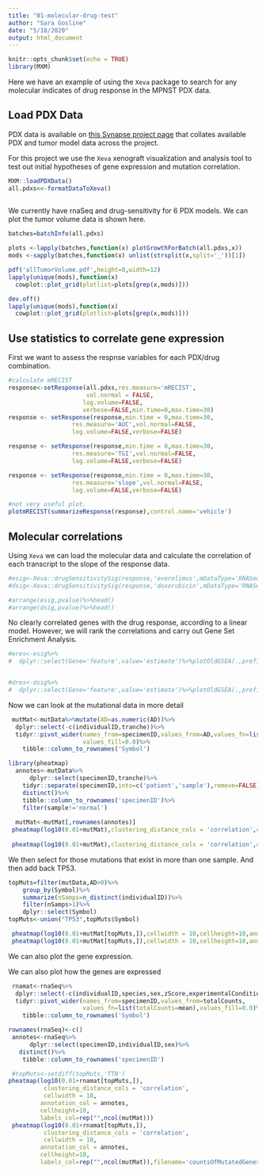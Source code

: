 ```yaml
---
title: "01-molecular-drug-test"
author: "Sara Gosline"
date: "5/18/2020"
output: html_document
---
```


```r
knitr::opts_chunk$set(echo = TRUE)
library(MXM)
```

Here we have an example of using the `Xeva` package to search for any molecular indicates of drug response in the MPNST PDX data.

## Load PDX Data

PDX data is available on [this Synapse project page](https://www.synapse.org/#!Synapse:syn21984813/wiki/602362) that collates available PDX and tumor model data across the project.

For this project we use the `Xeva` xenograft visualization and analysis tool to test out initial hypotheses of gene expression and mutation correlation.

```r

MXM::loadPDXData()
all.pdxs<<-formatDataToXeva()
 

```
We currently have rnaSeq and drug-sensitivity for 6 PDX models. We can plot the tumor volume data is shown here.

```r

batches=batchInfo(all.pdxs)

plots <-lapply(batches,function(x) plotGrowthForBatch(all.pdxs,x))
mods <-sapply(batches,function(x) unlist(strsplit(x,split='_'))[1])

pdf('allTumorVolume.pdf',height=8,width=12)
lapply(unique(mods),function(x)
  cowplot::plot_grid(plotlist=plots[grep(x,mods)]))

dev.off()
lapply(unique(mods),function(x)
  cowplot::plot_grid(plotlist=plots[grep(x,mods)]))


```

## Use statistics to correlate gene expression


First we want to assess the respnse variables for each PDX/drug combination. 

```r
#calculate mRECIST
response<-setResponse(all.pdxs,res.measure='mRECIST',
                      vol.normal = FALSE,
                     log.volume=FALSE,
                     verbose=FALSE,min.time=0,max.time=30)
response <- setResponse(response,min.time = 0,max.time=30,
                  res.measure='AUC',vol.normal=FALSE,
                  log.volume=FALSE,verbose=FALSE)

response <- setResponse(response,min.time = 0,max.time=30,
                  res.measure='TGI',vol.normal=FALSE,
                  log.volume=FALSE,verbose=FALSE)

response <- setResponse(response,min.time = 0,max.time=30,
                  res.measure='slope',vol.normal=FALSE,
                  log.volume=FALSE,verbose=FALSE)

#not very useful plot. 
plotmRECIST(summarizeResponse(response),control.name='vehicle')
```

## Molecular correlations
Using `Xeva` we can load the molecular data and calculate the correlation of each transcript to the slope of the response data. 

```r
#esig<-Xeva::drugSensitivitySig(response,'everolimus',mDataType='RNASeq',fit='lm',verbose=FALSE)
#dsig<-Xeva::drugSensitivitySig(response,'doxorubicin',mDataType='RNASeq',fit='lm',verbose=FALSE)

#arrange(esig,pvalue)%>%head()
#arrange(dsig,pvalue)%>%head()

```
No clearly correlated genes with the drug response, according to a linear model. However, we will rank the correlations and carry out Gene Set Enrichment Analysis.

```r

#eres<-esig%>%
#  dplyr::select(Gene='feature',value='estimate')%>%plotOldGSEA(.,prefix='everolimus')


#dres<-dsig%>%
#  dplyr::select(Gene='feature',value='estimate')%>%plotOldGSEA(.,prefix='doxorubicin')


```

Now we can look at the mutational data in more detail
```r
 mutMat<-mutData%>%mutate(AD=as.numeric(AD))%>%
  dplyr::select(-c(individualID,tranche))%>%
  tidyr::pivot_wider(names_from=specimenID,values_from=AD,values_fn=list(AD=mean),
                     values_fill=0.0)%>%
    tibble::column_to_rownames('Symbol')

library(pheatmap)
  annotes<-mutData%>%
      dplyr::select(specimenID,tranche)%>%
    tidyr::separate(specimenID,into=c('patient','sample'),remove=FALSE)%>%
    distinct()%>%
    tibble::column_to_rownames('specimenID')%>%
    filter(sample!='normal')
  
  mutMat<-mutMat[,rownames(annotes)]
 pheatmap(log10(0.01+mutMat),clustering_distance_cols = 'correlation',cellwidth = 10,annotation_col = annotes,labels_row = rep("",nrow(mutMat)),labels_col=rep("",ncol(mutMat)))
 
 pheatmap(log10(0.01+mutMat),clustering_distance_cols = 'correlation',cellwidth = 10,annotation_col = annotes,labels_row = rep("",nrow(mutMat)),labels_col=rep("",ncol(mutMat)),filename='allMutations.pdf')
```



We then select for those mutations that exist in more than one sample. And then add back TP53.
```r
topMuts=filter(mutData,AD>0)%>%
    group_by(Symbol)%>%
    summarize(nSamps=n_distinct(individualID))%>%
    filter(nSamps>1)%>%
    dplyr::select(Symbol)
topMuts<-union("TP53",topMuts$Symbol)

 pheatmap(log10(0.01+mutMat[topMuts,]),cellwidth = 10,cellheight=10,annotation_col = annotes,labels_col=rep("",ncol(mutMat)),clustering_method='ward.D2', clustering_distance_cols = 'correlation')
 pheatmap(log10(0.01+mutMat[topMuts,]),cellwidth = 10,cellheight=10,annotation_col = annotes,filename='recMutations.pdf',clustering_method='ward.D2', clustering_distance_cols = 'correlation')

```

We can also plot the gene expression.

We can also plot how the genes are expressed

```r
 rnamat<-rnaSeq%>%
  dplyr::select(-c(individualID,species,sex,zScore,experimentalCondition))%>%
  tidyr::pivot_wider(names_from=specimenID,values_from=totalCounts,
                     values_fn=list(totalCounts=mean),values_fill=0.0)%>%
    tibble::column_to_rownames('Symbol')

rownames(rnaSeq)<-c()
 annotes<-rnaSeq%>%
      dplyr::select(specimenID,individualID,sex)%>%
   distinct()%>%
    tibble::column_to_rownames('specimenID')

 #topMuts<-setdiff(topMuts,'TTN')
pheatmap(log10(0.01+rnamat[topMuts,]),
          clustering_distance_cols = 'correlation',
          cellwidth = 10,
         annotation_col = annotes,
         cellheight=10,
         labels_col=rep("",ncol(mutMat)))
 pheatmap(log10(0.01+rnamat[topMuts,]),
          clustering_distance_cols = 'correlation',
          cellwidth = 10,
         annotation_col = annotes,
         cellheight=10,
         labels_col=rep("",ncol(mutMat)),filename='countsOfMutatedGenes.pdf')
 
 
```

